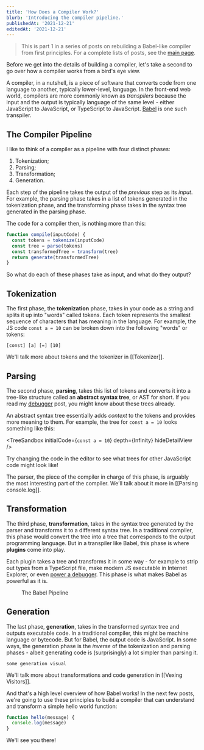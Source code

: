 ```yaml
---
title: 'How Does a Compiler Work?'
blurb: 'Introducing the compiler pipeline.'
publishedAt: '2021-12-21'
editedAt: '2021-12-21'
---
```



> This is part 1 in a series of posts on rebuilding a Babel-like compiler from first principles. For a complete lists of posts, see the [main page](.).

Before we get into the details of building a compiler, let's take a second to go over how a compiler works from a bird's eye view.

A compiler, in a nutshell, is a piece of software that converts code from one language to another, typically lower-level, language. In the front-end web world, compilers are more commonly known as _transpilers_ because the input and the output is typically language of the same level - either JavaScript to JavaScript, or TypeScript to JavaScript. [Babel](https://babeljs.io/) is one such transpiler.

## The Compiler Pipeline

I like to think of a compiler as a pipeline with four distinct phases:

1. Tokenization;
2. Parsing;
3. Transformation;
4. Generation.

Each step of the pipeline takes the output of the _previous_ step as its _input_. For example, the parsing phase takes in a list of tokens generated in the tokenization phase, and the transforming phase takes in the syntax tree generated in the parsing phase.

The code for a compiler then, is nothing more than this:

```ts
function compile(inputCode) {
  const tokens = tokenize(inputCode)
  const tree = parse(tokens)
  const transformedTree = transform(tree)
  return generate(transformedTree)
}
```

So what do each of these phases take as input, and what do they output?

## Tokenization

The first phase, the **tokenization** phase, takes in your code as a string and splits it up into "words" called tokens. Each token represents the smallest sequence of characters that has meaning in the language. For example, the JS code `const a = 10` can be broken down into the following "words" or tokens:

```
[const] [a] [=] [10]
```

We'll talk more about tokens and the tokenizer in [[Tokenizer]].

## Parsing

The second phase, **parsing**, takes this list of tokens and converts it into a tree-like structure called an **abstract syntax tree**, or AST for short. If you read my [debugger](../debugger) post, you might know about these trees already.

An abstract syntax tree essentially adds _context_ to the tokens and provides more meaning to them. For example, the tree for `const a = 10` looks something like this:

<TreeSandbox initialCode={`const a = 10`} depth={Infinity} hideDetailView />

Try changing the code in the editor to see what trees for other JavaScript code might look like!

The parser, the piece of the compiler in charge of this phase, is arguably the most interesting part of the compiler. We'll talk about it more in [[Parsing console.log]].

## Transformation

The third phase, **transformation**, takes in the syntax tree generated by the parser and transforms it to a different syntax tree. In a traditional compiler, this phase would convert the tree into a tree that corresponds to the output programming language. But in a transpiler like Babel, this phase is where **plugins** come into play.

Each plugin takes a tree and transforms it in some way - for example to strip out types from a TypeScript file, make modern JS executable in Internet Explorer, or even [power a debugger](../debugger). This phase is what makes Babel as powerful as it is.

<Figure size="xl">
  <BabelPipeline />
  <Caption>The Babel Pipeline</Caption>
</Figure>

## Generation

The last phase, **generation**, takes in the transformed syntax tree and outputs executable code. In a traditional compiler, this might be machine language or bytecode. But for Babel, the output code is JavaScript. In some ways, the generation phase is the _inverse_ of the tokenization and parsing phases - albeit generating code is (surprisingly) a lot simpler than parsing it.

```
some generation visual
```

We'll talk more about transformations and code generation in [[Vexing Visitors]].

And that's a high level overview of how Babel works! In the next few posts, we're going to use these principles to build a compiler that can understand and transform a simple hello world function:

```js
function hello(message) {
  console.log(message)
}
```

We'll see you there!
